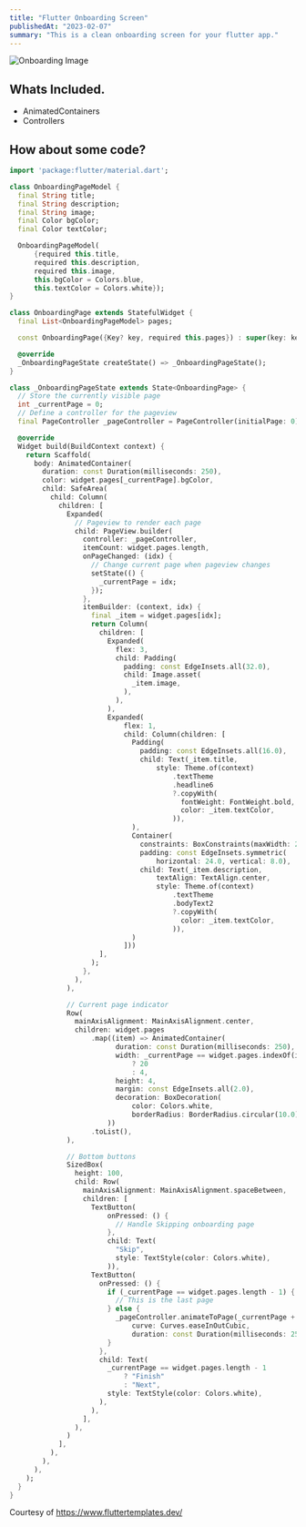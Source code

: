 ```yaml
---
title: "Flutter Onboarding Screen"
publishedAt: "2023-02-07"
summary: "This is a clean onboarding screen for your flutter app."
---
```


<img src="https://raw.githubusercontent.com/Anslem27/flutterTemplatesSite/38461fe3a669d8d37bfcdf1bb8c97c8db3452574/public/templates/onboarding.png" alt="Onboarding Image" />


## Whats Included.

- AnimatedContainers
- Controllers

## How about some code?

```dart
import 'package:flutter/material.dart';

class OnboardingPageModel {
  final String title;
  final String description;
  final String image;
  final Color bgColor;
  final Color textColor;

  OnboardingPageModel(
      {required this.title,
      required this.description,
      required this.image,
      this.bgColor = Colors.blue,
      this.textColor = Colors.white});
}

class OnboardingPage extends StatefulWidget {
  final List<OnboardingPageModel> pages;

  const OnboardingPage({Key? key, required this.pages}) : super(key: key);

  @override
  _OnboardingPageState createState() => _OnboardingPageState();
}

class _OnboardingPageState extends State<OnboardingPage> {
  // Store the currently visible page
  int _currentPage = 0;
  // Define a controller for the pageview
  final PageController _pageController = PageController(initialPage: 0);

  @override
  Widget build(BuildContext context) {
    return Scaffold(
      body: AnimatedContainer(
        duration: const Duration(milliseconds: 250),
        color: widget.pages[_currentPage].bgColor,
        child: SafeArea(
          child: Column(
            children: [
              Expanded(
                // Pageview to render each page
                child: PageView.builder(
                  controller: _pageController,
                  itemCount: widget.pages.length,
                  onPageChanged: (idx) {
                    // Change current page when pageview changes
                    setState(() {
                      _currentPage = idx;
                    });
                  },
                  itemBuilder: (context, idx) {
                    final _item = widget.pages[idx];
                    return Column(
                      children: [
                        Expanded(
                          flex: 3,
                          child: Padding(
                            padding: const EdgeInsets.all(32.0),
                            child: Image.asset(
                              _item.image,
                            ),
                          ),
                        ),
                        Expanded(
                            flex: 1,
                            child: Column(children: [
                              Padding(
                                padding: const EdgeInsets.all(16.0),
                                child: Text(_item.title,
                                    style: Theme.of(context)
                                        .textTheme
                                        .headline6
                                        ?.copyWith(
                                          fontWeight: FontWeight.bold,
                                          color: _item.textColor,
                                        )),
                              ),
                              Container(
                                constraints: BoxConstraints(maxWidth: 280),
                                padding: const EdgeInsets.symmetric(
                                    horizontal: 24.0, vertical: 8.0),
                                child: Text(_item.description,
                                    textAlign: TextAlign.center,
                                    style: Theme.of(context)
                                        .textTheme
                                        .bodyText2
                                        ?.copyWith(
                                          color: _item.textColor,
                                        )),
                              )
                            ]))
                      ],
                    );
                  },
                ),
              ),

              // Current page indicator
              Row(
                mainAxisAlignment: MainAxisAlignment.center,
                children: widget.pages
                    .map((item) => AnimatedContainer(
                          duration: const Duration(milliseconds: 250),
                          width: _currentPage == widget.pages.indexOf(item)
                              ? 20
                              : 4,
                          height: 4,
                          margin: const EdgeInsets.all(2.0),
                          decoration: BoxDecoration(
                              color: Colors.white,
                              borderRadius: BorderRadius.circular(10.0)),
                        ))
                    .toList(),
              ),

              // Bottom buttons
              SizedBox(
                height: 100,
                child: Row(
                  mainAxisAlignment: MainAxisAlignment.spaceBetween,
                  children: [
                    TextButton(
                        onPressed: () {
                          // Handle Skipping onboarding page
                        },
                        child: Text(
                          "Skip",
                          style: TextStyle(color: Colors.white),
                        )),
                    TextButton(
                      onPressed: () {
                        if (_currentPage == widget.pages.length - 1) {
                          // This is the last page
                        } else {
                          _pageController.animateToPage(_currentPage + 1,
                              curve: Curves.easeInOutCubic,
                              duration: const Duration(milliseconds: 250));
                        }
                      },
                      child: Text(
                        _currentPage == widget.pages.length - 1
                            ? "Finish"
                            : "Next",
                        style: TextStyle(color: Colors.white),
                      ),
                    ),
                  ],
                ),
              )
            ],
          ),
        ),
      ),
    );
  }
}

```

Courtesy of https://www.fluttertemplates.dev/

